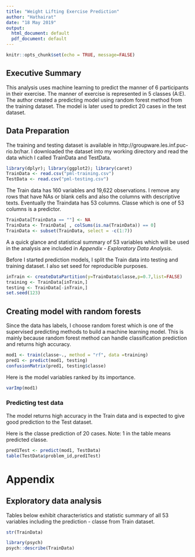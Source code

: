 ```yaml
---
title: "Weight Lifting Exercise Prediction"
author: "Hathairat"
date: "18 May 2019"
output:
  html_document: default
  pdf_document: default
---
```


```r
knitr::opts_chunk$set(echo = TRUE, message=FALSE)
```

## Executive Summary

This analysis uses machine learning to predict the manner of 6 participants in their exercise. The manner of exercise is represented in 5 classes (A:E). The author created a predicting model using random forest method from the training dataset. The model is later used to predict 20 cases in the test dataset.

## Data Preparation

The training and testing dataset is available in http://groupware.les.inf.puc-rio.br/har. I downloaded the dataset into my working directory and read the data which I called TrainData and TestData.

```r
library(dplyr); library(ggplot2); library(caret)
TrainData <- read.csv("pml-training.csv")
TestData <- read.csv("pml-testing.csv")
```

The Train data has 160 variables and 19,622 observations. I remove any rows that have NAs or blank cells and also the columns with descriptive texts. Eventually the Traindata has 53 columns. Classe which is one of 53 columns is a predictor.

```r
TrainData[TrainData == ""] <- NA
TrainData <- TrainData[ , colSums(is.na(TrainData)) == 0]
TrainData <- subset(TrainData, select = -c(1:7))
```

A a quick glance and statistical summary of 53 variables which will be used in the analysis are included in *Appendix - Exploratory Data Analysis*.

Before I started prediction models, I split the Train data into testing and training dataset. I also set seed for reproducible purposes. 

```r
inTrain <- createDataPartition(y=TrainData$classe,p=0.7,list=FALSE)
training <- TrainData[inTrain,]
testing <- TrainData[-inTrain,]
set.seed(123)
```

## Creating model with random forests

Since the data has labels, I choose random forest which is one of the supervised predicting methods to build a machine learning model. This is mainly because random forest method can handle classification prediction and returns high accuracy.

```r
mod1 <- train(classe~., method = "rf", data =training)
pred1 <- predict(mod1, testing)
confusionMatrix(pred1, testing$classe)
```

Here is the model variables ranked by its importance.

``` r
varImp(mod1)
```

### Predicting test data

The model returns high accuracy in the Train data and is expected to give good prediction to the Test dataset. 

Here is the classe prediction of 20 cases.
Note: 1 in the table means predicted classe.

```r
pred1Test <- predict(mod1, TestData)
table(TestData$problem_id,pred1Test)
```

# Appendix

## Exploratory data analysis

Tables below exhibit characteristics and statistic summary of all 53 variables including the prediction - classe from Train dataset.

```r
str(TrainData)
```

```r
library(psych)
psych::describe(TrainData)
```

